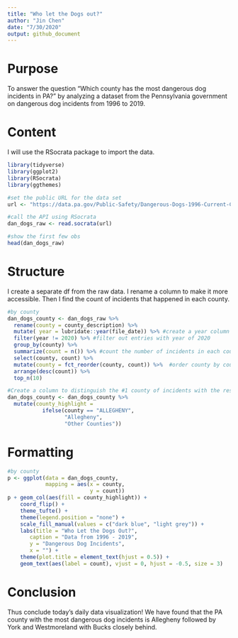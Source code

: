 ```yaml
---
title: "Who let the Dogs out?"
author: "Jin Chen"
date: "7/30/2020"
output: github_document
---
```


# Purpose
To answer the question "Which county has the most dangerous dog incidents in PA?" by analyzing a dataset from the Pennsylvania government on dangerous dog incidents from 1996 to 2019.

# Content
I will use the RSocrata package to import the data.

```r
library(tidyverse)
library(ggplot2)
library(RSocrata)
library(ggthemes)

#set the public URL for the data set 
url <- "https://data.pa.gov/Public-Safety/Dangerous-Dogs-1996-Current-County-Agriculture/3fcn-e5dk"

#call the API using RSocrata
dan_dogs_raw <- read.socrata(url)

#show the first few obs
head(dan_dogs_raw)

```

# Structure
I create a separate df from the raw data. I rename a column to make it more accessible. Then I find the count of incidents that happened in each county. 

```r
#by county
dan_dogs_county <- dan_dogs_raw %>% 
  rename(county = county_description) %>% 
  mutate( year = lubridate::year(file_date)) %>% #create a year column
  filter(year != 2020) %>% #filter out entries with year of 2020
  group_by(county) %>% 
  summarize(count = n()) %>% #count the number of incidents in each county
  select(county, count) %>% 
  mutate(county = fct_reorder(county, count)) %>%  #order county by count for graphing purposes
  arrange(desc(count)) %>% 
  top_n(10)

#Create a column to distinguish the #1 county of incidents with the rest. (could use gghighlight as an alternative)
dan_dogs_county <- dan_dogs_county %>% 
  mutate(county_highlight =
           ifelse(county == "ALLEGHENY",
                  "Allegheny",
                  "Other Counties"))


```
# Formatting
```r
#by county
p <- ggplot(data = dan_dogs_county,
            mapping = aes(x = county,
                          y = count))
p + geom_col(aes(fill = county_highlight)) +
    coord_flip() +
    theme_tufte() +
    theme(legend.position = "none") +
    scale_fill_manual(values = c("dark blue", "light grey")) +
    labs(title = "Who Let the Dogs Out?",
       caption = "Data from 1996 - 2019",
       y = "Dangerous Dog Incidents",
       x = "") +
    theme(plot.title = element_text(hjust = 0.5)) +
    geom_text(aes(label = count), vjust = 0, hjust = -0.5, size = 3)
```

# Conclusion

Thus conclude today's daily data visualization! We have found that the PA county with the most dangerous dog incidents is Allegheny followed by York and Westmoreland with Bucks closely behind. 


